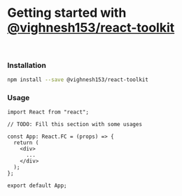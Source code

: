 
<Meta title="Welcome/Getting Started" />

<style>{`

`}</style>

# Getting started with [@vighnesh153/react-toolkit](https://www.npmjs.com/package/@vighnesh153/react-toolkit)

<br />

### Installation
```sh
npm install --save @vighnesh153/react-toolkit
```

### Usage
```tsx
import React from "react";

// TODO: Fill this section with some usages

const App: React.FC = (props) => {
  return (
    <div>
      ...
    </div>
  );
};

export default App;
```
